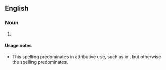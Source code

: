 {{also|pudding basin}}
==English==

===Noun===
{{en-noun}}

# {{alternative spelling of|pudding basin|lang=en}}

====Usage notes====
* This spelling predominates in attributive use, such as in {{m|en|pudding-basin haircut}}, but otherwise the spelling {{m|en|pudding basin}} predominates.